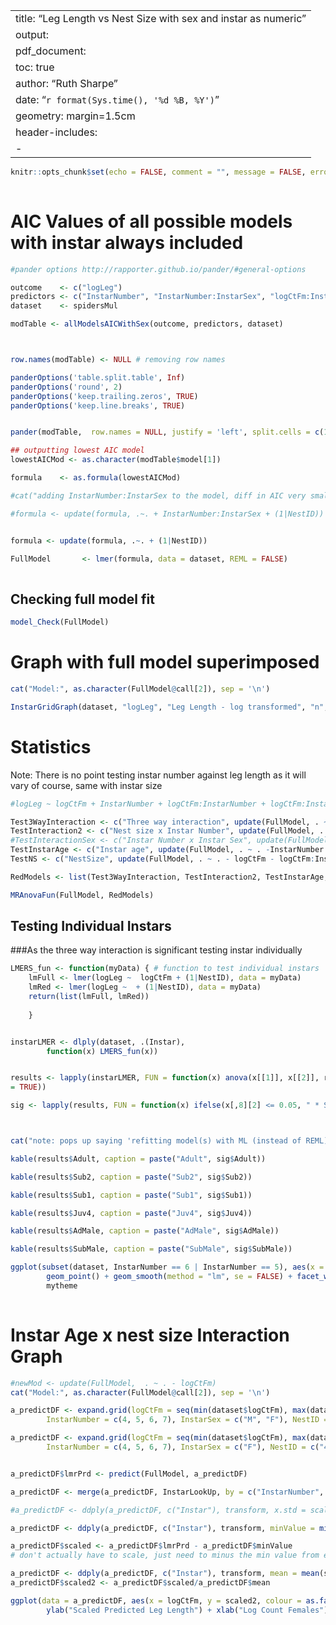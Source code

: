 

---
title: "Leg Length vs Nest Size with sex and instar as numeric"
output:
  pdf_document:
    toc: true
author: "Ruth Sharpe"
date: "`r format(Sys.time(), '%d %B, %Y')`"
geometry: margin=1.5cm
header-includes:
    - \usepackage{caption}
---

\captionsetup[table]{labelformat=empty}

```{r docOptions, include = FALSE}
knitr::opts_chunk$set(echo = FALSE, comment = "", message = FALSE, error = FALSE)
	
```


AIC Values of all possible models with instar always included
====================

```{r AIC, results='asis',  echo = FALSE}
#pander options http://rapporter.github.io/pander/#general-options

outcome    <- c("logLeg")
predictors <- c("InstarNumber", "InstarNumber:InstarSex", "logCtFm:InstarNumber", "logCtFm:InstarNumber:InstarSex")
dataset    <- spidersMul

modTable <- allModelsAICWithSex(outcome, predictors, dataset)



row.names(modTable) <- NULL # removing row names

panderOptions('table.split.table', Inf)
panderOptions('round', 2)
panderOptions('keep.trailing.zeros', TRUE)
panderOptions('keep.line.breaks', TRUE)


pander(modTable,  row.names = NULL, justify = 'left', split.cells = c(1, 2, 61, 2))

## outputting lowest AIC model
lowestAICMod <- as.character(modTable$model[1])

formula    <- as.formula(lowestAICMod)

#cat("adding InstarNumber:InstarSex to the model, diff in AIC very small and sensible to have it in")

#formula <- update(formula, .~. + InstarNumber:InstarSex + (1|NestID))


formula <- update(formula, .~. + (1|NestID))

FullModel       <- lmer(formula, data = dataset, REML = FALSE)
	
```

\pagebreak

Checking full model fit
--------------------


```{r ModelFit, fig.height=4, fig.width=4}

model_Check(FullModel)


```
\pagebreak

Graph with full model superimposed
====================
 

```{r Graph, fig.height=7, fig.width=13}


cat("Model:", as.character(FullModel@call[2]), sep = '\n')

InstarGridGraph(dataset, "logLeg", "Leg Length - log transformed", "n", "", FullModel)

```




Statistics
====================
Note: There is no point testing instar number against leg length as it will vary of course, same with instar size


```{r Stats,  results='asis', echo = FALSE, comment = "", message = FALSE}

#logLeg ~ logCtFm + InstarNumber + logCtFm:InstarNumber + logCtFm:InstarNumber:InstarSex + InstarNumber:InstarSex (1 | NestID)

Test3WayInteraction <- c("Three way interaction", update(FullModel, . ~ . - logCtFm:InstarNumber:InstarSex))
TestInteraction2 <- c("Nest size x Instar Number", update(FullModel, . ~ . - logCtFm:InstarNumber - logCtFm:InstarNumber:InstarSex))
#TestInteractionSex <- c("Instar Number x Instar Sex", update(FullModel, . ~ . - InstarNumber:InstarSex - logCtFm:InstarNumber:InstarSex))
TestInstarAge <- c("Instar age", update(FullModel, . ~ . -InstarNumber - logCtFm:InstarNumber - logCtFm:InstarNumber:InstarSex - InstarNumber:InstarSex ))
TestNS <- c("NestSize", update(FullModel, . ~ . - logCtFm - logCtFm:InstarNumber:InstarSex - logCtFm:InstarNumber))

RedModels <- list(Test3WayInteraction, TestInteraction2, TestInstarAge, TestNS)

MRAnovaFun(FullModel, RedModels)

```
\pagebreak

Testing Individual Instars
--------------------


###As the three way interaction is significant testing instar individually



```{r IndInstars,  results='asis', echo = FALSE, comment = "", tab.cap = NULL, message = FALSE, warning = FALSE, hold = TRUE}


LMERS_fun <- function(myData) { # function to test individual instars 	
    lmFull <- lmer(logLeg ~  logCtFm + (1|NestID), data = myData)
    lmRed <- lmer(logLeg ~  + (1|NestID), data = myData)
    return(list(lmFull, lmRed))
	
    }


instarLMER <- dlply(dataset, .(Instar),        
		function(x) LMERS_fun(x))


results <- lapply(instarLMER, FUN = function(x) anova(x[[1]], x[[2]], refit
= TRUE))

sig <- lapply(results, FUN = function(x) ifelse(x[,8][2] <= 0.05, " * SIGNIFICANT *", "not significant"))



cat("note: pops up saying 'refitting model(s) with ML (instead of REML)'", "but if make anova refit = FALSE results don't make sense", sep = '\n')

kable(results$Adult, caption = paste("Adult", sig$Adult))

kable(results$Sub2, caption = paste("Sub2", sig$Sub2))

kable(results$Sub1, caption = paste("Sub1", sig$Sub1))

kable(results$Juv4, caption = paste("Juv4", sig$Juv4))

kable(results$AdMale, caption = paste("AdMale", sig$AdMale))

kable(results$SubMale, caption = paste("SubMale", sig$SubMale))

ggplot(subset(dataset, InstarNumber == 6 | InstarNumber == 5), aes(x = logCtFm, y = logLeg, colour = InstarSex )) + 
		geom_point() + geom_smooth(method = "lm", se = FALSE) + facet_wrap(~InstarNumber, scales = "free") +
		mytheme
	
```



Instar Age x nest size Interaction Graph
===========
 

```{r, fig.height=7, fig.width=13}

#newMod <- update(FullModel,  . ~ . - logCtFm)
cat("Model:", as.character(FullModel@call[2]), sep = '\n')

a_predictDF <- expand.grid(logCtFm = seq(min(dataset$logCtFm), max(dataset$logCtFm), by = 0.1), 
		InstarNumber = c(4, 5, 6, 7), InstarSex = c("M", "F"), NestID = c("44.4EX12"))

a_predictDF <- expand.grid(logCtFm = seq(min(dataset$logCtFm), max(dataset$logCtFm), by = 0.1), 
		InstarNumber = c(4, 5, 6, 7), InstarSex = c("F"), NestID = c("44.4EX12"))


a_predictDF$lmrPrd <- predict(FullModel, a_predictDF)

a_predictDF <- merge(a_predictDF, InstarLookUp, by = c("InstarNumber", "InstarSex"))

#a_predictDF <- ddply(a_predictDF, c("Instar"), transform, x.std = scale(lmrPrd, scale = TRUE, center = TRUE))

a_predictDF <- ddply(a_predictDF, c("Instar"), transform, minValue = min(lmrPrd))

a_predictDF$scaled <- a_predictDF$lmrPrd - a_predictDF$minValue
# don't actually have to scale, just need to minus the min value from each value

a_predictDF <- ddply(a_predictDF, c("Instar"), transform, mean = mean(scaled))
a_predictDF$scaled2 <- a_predictDF$scaled/a_predictDF$mean

ggplot(data = a_predictDF, aes(x = logCtFm, y = scaled2, colour = as.factor(InstarNumber))) + geom_line(size = 1) + mytheme +
		ylab("Scaled Predicted Leg Length") + xlab("Log Count Females") + scale_colour_discrete(name = "Instar Age")


```

